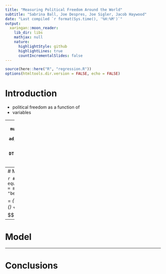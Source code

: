 ```yaml
---
title: "Measuring Political Freedom Around the World"
subtitle: "Sabrina Ball, Joe Despres, Joe Sigler, Jacob Haywood"
date: "Last compiled `r format(Sys.time(), '%H:%M')`"
output:
  xaringan::moon_reader:
    lib_dir: libs
    mathjax: null
    nature:
      highlightStyle: github
      highlightLines: true
      countIncrementalSlides: false
---
```


```r
source(here::here("R", "regression.R"))
options(htmltools.dir.version = FALSE, echo = FALSE)
```

# Introduction
- political freedom as a function of 
- variables




---
```r
subsets %>% 
  mutate_if(is.numeric, round, 3) %>% 
  rename(a_rsq = adj.r.squared) %>% 
  select(df, a_rsq, model) %>% 
  arrange(desc(a_rsq)) %>% 
DT::datatable(fillContainer = FALSE, options = list(pageLength = 3))
```

---
# Model

```r
# equatiomatic::extract_eq(model = model_df5, intercept = "beta", terms_per_line = 1)
```
<script src="https://cdnjs.cloudflare.com/ajax/libs/mathjax/2.7.1/MathJax.js?config=TeX-AMS_HTML"></script>
$$ 

\operatorname{polrights\_fh} = \beta_{0} + \beta_{1}(\operatorname{corruption\_perception\_index\_cpi}) + \beta_{2}(\operatorname{edu\_exp\_gdp\_per\_person}) + \beta_{3}(\operatorname{life\_expectancy\_years}) + \beta_{4}(\operatorname{military\_spending\_pct\_of\_gdp}) + \beta_{5}(\operatorname{murder\_per\_mil\_people}) + \epsilon
 
$$


---

# Model

---
# Conclusions
